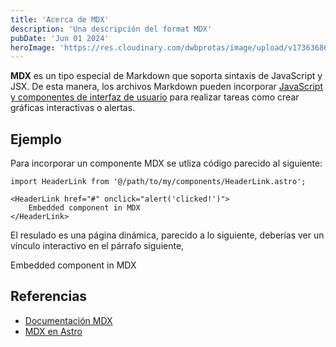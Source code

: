 ```yaml
---
title: 'Acerca de MDX'
description: 'Una descripción del format MDX'
pubDate: 'Jun 01 2024'
heroImage: 'https://res.cloudinary.com/dwbprotas/image/upload/v1736368683/clubdeprogra/blog/mdx-seeklogo_frufff.png'
---
```



__MDX__ es un tipo especial de Markdown que soporta sintaxis de JavaScript y JSX. De esta manera, los archivos Markdown pueden incorporar 
[JavaScript y componentes de interfaz de usuario](https://docs.astro.build/en/guides/markdown-content/#mdx-features) para realizar tareas como crear gráficas interactivas o alertas.

## Ejemplo

Para incorporar un componente MDX se utliza código parecido al siguiente: 

```astro
import HeaderLink from '@/path/to/my/components/HeaderLink.astro';

<HeaderLink href="#" onclick="alert('clicked!')">
	Embedded component in MDX
</HeaderLink>
```

El resulado es una página dinámica, parecido a lo siguiente, deberías ver un vínculo interactivo en el párrafo siguiente,


<HeaderLink href="" onclick="alert('clicked!')">
	Embedded component in MDX
</HeaderLink>

## Referencias

- [Documentación MDX](https://mdxjs.com/docs/what-is-mdx)
- [MDX en Astro](https://docs.astro.build/en/guides/markdown-content/#markdown-and-mdx-pages)

